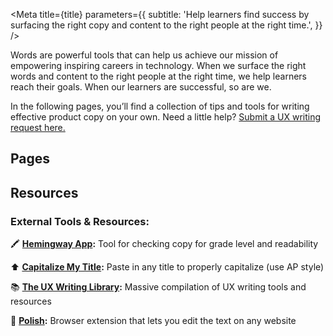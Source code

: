 

<Meta
  title={title}
  parameters={{
    subtitle:
      'Help learners find success by surfacing the right copy and content to the right people at the right time.',
  }}
/>

Words are powerful tools that can help us achieve our mission of empowering inspiring careers in technology. When we surface the right words and content to the right people at the right time, we help learners reach their goals. When our learners are successful, so are we.

In the following pages, you’ll find a collection of tips and tools for writing effective product copy on your own. Need a little help? [Submit a UX writing request here.](https://codecademy.atlassian.net/jira/software/projects/UXWR/boards/190)

## Pages

<TableOfContents />

## Resources

### External Tools & Resources:

🖍 **[Hemingway App](https://hemingwayapp.com/):** Tool for checking copy for grade level and readability

⬆️ **[Capitalize My Title](https://capitalizemytitle.com/style/AP/):** Paste in any title to properly capitalize (use AP style)

📚 **[The UX Writing Library](https://www.uxwritinglibrary.com/):** Massive compilation of UX writing tools and resources

💅 **[Polish](https://www.producthunt.com/posts/polish):** Browser extension that lets you edit the text on any website

